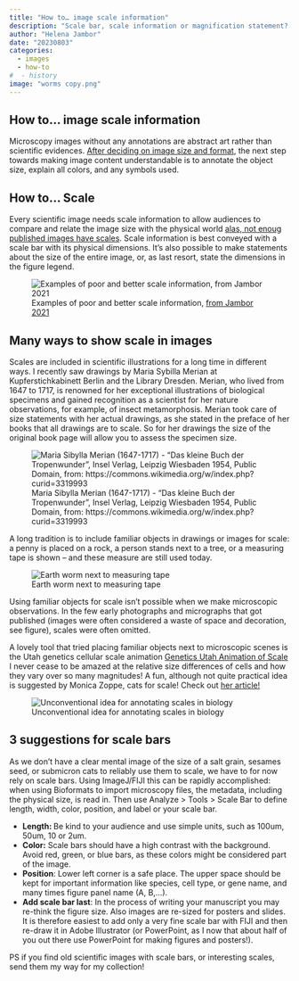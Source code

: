 ```yaml
---
title: "How to… image scale information"
description: "Scale bar, scale information or magnification statement? Communicate the size of your specimen"
author: "Helena Jambor"
date: "20230803"
categories:
  - images
  - how-to
#  - history
image: "worms copy.png"
---
```

## How to… image scale information
Microscopy images without any annotations are abstract art rather than scientific evidences. [After deciding on image size and format](../Image_how_mag/index.qmd), the next step towards making image content understandable is to annotate the object size, explain all colors, and any symbols used.

## How to… Scale
Every scientific image needs scale information to allow audiences to compare and relate the image size with the physical world [alas, not enoug published images have scales](../Image_numbers/index.qmd). Scale information is best conveyed with a scale bar with its physical dimensions. It’s also possible to make statements about the size of the entire image, or, as last resort, state the dimensions in the figure legend.

![Examples of poor and better scale information, <a href ="https://journals.plos.org/plosbiology/article?id=10.1371/journal.pbio.3001161">from Jambor 2021</a>](Scale_examples.png)


## Many ways to show scale in images
Scales are included in scientific illustrations for a long time in different ways. I recently saw drawings by Maria Sybilla Merian at Kupferstichkabinett Berlin and the Library Dresden. Merian, who lived from 1647 to 1717, is renowned for her exceptional illustrations of biological specimens and gained recognition as a scientist for her nature observations, for example, of insect metamorphosis. Merian took care of size statements with her actual drawings, as she stated in the preface of her books that all drawings are to scale. So for her drawings the size of the original book page will allow you to assess the specimen size.  

![Maria Sibylla Merian (1647-1717) - "Das kleine Buch der Tropenwunder", Insel Verlag, Leipzig Wiesbaden 1954, Public Domain, from:  https://commons.wikimedia.org/w/index.php?curid=3319993](Merian.jpg)

A long tradition is to include familiar objects in drawings or images for scale: a penny is placed on a rock, a person stands next to a tree, or a measuring tape is shown – and these measure are still used today.  

![Earth worm next to measuring tape](worms copy.png)

Using familiar objects for scale isn’t possible when we make microscopic observations. In the few early photographs and micrographs that got published (images were often considered a waste of space and decoration, see figure), scales were often omitted. 

A lovely tool that tried placing familiar objects next to microscopic scenes is the Utah genetics cellular scale animation <a href="http://learn.genetics.utah.edu/content/cells/scale/">Genetics Utah Animation of Scale</a> I never cease to be amazed at the relative size differences of cells and how they vary over so many magnitudes! A fun, although not quite practical idea is suggested by Monica Zoppe, cats for scale! Check out <a href="http://www.nature.com/nmeth/journal/v14/n7/abs/nmeth.4300.html"> her article!</a>

![Unconventional idea for annotating scales in biology](Zoppe.png)

## 3 suggestions for scale bars
As we don’t have a clear mental image of the size of a salt grain, sesames seed, or submicron cats to reliably use them to scale, we have to for now rely on scale bars.
Using ImageJ/FIJI this can be rapidly accomplished: when using Bioformats to import microscopy files, the metadata, including the physical size, is read in. Then use Analyze > Tools > Scale Bar to define length, width, color, position, and label or your scale bar. 

<ul>
  <li><strong>Length: </strong>Be kind to your audience and use simple units, such as 100um, 50um, 10 or 2um.</li>
  <li><strong>Color:</strong> Scale bars should have a high contrast with the background. Avoid red, green, or blue bars, as these colors might be considered part of the image.</li>
  <li><strong>Position</strong>: Lower left corner is a safe place. The upper space should be kept for important information like species, cell type, or gene name, and many times figure panel name (A, B,…).</li>
  <li><strong>Add scale bar last</strong>: In the process of writing your manuscript you may re-think the figure size. Also images are re-sized for posters and slides. It is therefore easiest to add only a very fine scale bar with FIJI and then re-draw it in Adobe Illustrator (or PowerPoint, as I now that about half of you out there use PowerPoint for making figures and posters!).</li>
</ul>

PS if you find old scientific images with scale bars, or interesting scales, send them my way for my collection!
